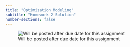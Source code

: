 ```yaml
---
title: "Optimization Modeling"
subtitle: "Homework 2 Solution"
number-sections: false
---
```


![Will be posted after due date for this assignment](../images/UnderConstruction.png){fig-alt="Alternative Text" fig-align="center"}
